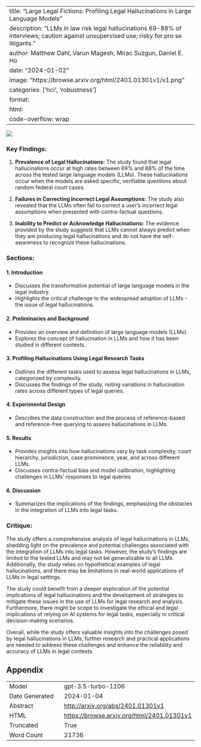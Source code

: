 
---
title: "Large Legal Fictions: Profiling Legal Hallucinations in Large Language Models"
description: "LLMs in law risk legal hallucinations 69-88% of interviews; caution against unsupervised use; risky for pro se litigants."
author: Matthew Dahl, Varun Magesh, Mirac Suzgun, Daniel E. Ho
date: "2024-01-02"
image: "https://browse.arxiv.org/html/2401.01301v1/x1.png"
categories: ['hci', 'robustness']
format:
  html:
    code-overflow: wrap
---

![](https://browse.arxiv.org/html/2401.01301v1/x1.png)

### Key Findings:

1. **Prevalence of Legal Hallucinations:** The study found that legal hallucinations occur at high rates between 69% and 88% of the time across the tested large language models (LLMs). These hallucinations occur when the models are asked specific, verifiable questions about random federal court cases.

2. **Failures in Correcting Incorrect Legal Assumptions:** The study also revealed that the LLMs often fail to correct a user's incorrect legal assumptions when presented with contra-factual questions.

3. **Inability to Predict or Acknowledge Hallucinations:** The evidence provided by the study suggests that LLMs cannot always predict when they are producing legal hallucinations and do not have the self-awareness to recognize these hallucinations.


### Sections:

#### 1. Introduction
   - Discusses the transformative potential of large language models in the legal industry.
   - Highlights the critical challenge to the widespread adoption of LLMs - the issue of legal hallucinations.

#### 2. Preliminaries and Background
  - Provides an overview and definition of large language models (LLMs).
  - Explores the concept of hallucination in LLMs and how it has been studied in different contexts.
  
#### 3. Profiling Hallucinations Using Legal Research Tasks
  - Outlines the different tasks used to assess legal hallucinations in LLMs, categorized by complexity.
  - Discusses the findings of the study, noting variations in hallucination rates across different types of legal queries.

#### 4. Experimental Design
  - Describes the data construction and the process of reference-based and reference-free querying to assess hallucinations in LLMs.
  
#### 5. Results
  - Provides insights into how hallucinations vary by task complexity, court hierarchy, jurisdiction, case prominence, year, and across different LLMs.
  - Discusses contra-factual bias and model calibration, highlighting challenges in LLMs' responses to legal queries.

#### 6. Discussion
  - Summarizes the implications of the findings, emphasizing the obstacles in the integration of LLMs into legal tasks.

### Critique:

The study offers a comprehensive analysis of legal hallucinations in LLMs, shedding light on the prevalence and potential challenges associated with the integration of LLMs into legal tasks. However, the study's findings are limited to the tested LLMs and may not be generalizable to all LLMs. Additionally, the study relies on hypothetical examples of legal hallucinations, and there may be limitations in real-world applications of LLMs in legal settings.

The study could benefit from a deeper exploration of the potential implications of legal hallucinations and the development of strategies to mitigate these issues in the use of LLMs for legal research and analysis. Furthermore, there might be scope to investigate the ethical and legal implications of relying on AI systems for legal tasks, especially in critical decision-making scenarios.

Overall, while the study offers valuable insights into the challenges posed by legal hallucinations in LLMs, further research and practical applications are needed to address these challenges and enhance the reliability and accuracy of LLMs in legal contexts.

## Appendix

|          |          |
|----------|----------|
| Model     | gpt-3.5-turbo-1106       |
| Date Generated     | 2024-01-04       |
| Abstract | [http://arxiv.org/abs/2401.01301v1](http://arxiv.org/abs/2401.01301v1)        |
| HTML     | [https://browse.arxiv.org/html/2401.01301v1](https://browse.arxiv.org/html/2401.01301v1)       |
| Truncated       | True       |
| Word Count       | 21736       |